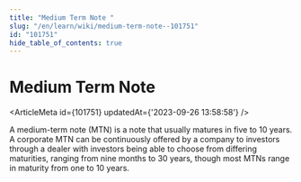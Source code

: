 ```yaml
---
title: "Medium Term Note "
slug: "/en/learn/wiki/medium-term-note--101751"
id: "101751"
hide_table_of_contents: true
---
```



# Medium Term Note 

<ArticleMeta id={101751} updatedAt={'2023-09-26 13:58:58'} />
<div className='border-solid border-b border-t-0 my-4 border-[var(--ifm-color-gray-300)]' />

A medium-term note (MTN) is a note that usually matures in five to 10 years. A corporate MTN can be continuously offered by a company to investors through a dealer with investors being able to choose from differing maturities, ranging from nine months to 30 years, though most MTNs range in maturity from one to 10 years.
